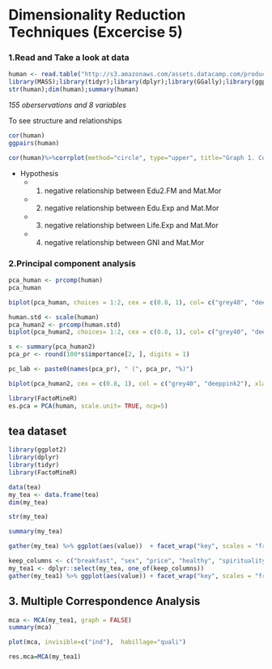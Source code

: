 # **Dimensionality Reduction Techniques (Excercise 5)**

### **1.Read and Take a look at data**
```r
human <- read.table("http://s3.amazonaws.com/assets.datacamp.com/production/course_2218/datasets/human2.txt", sep=",", header=T)
library(MASS);library(tidyr);library(dplyr);library(GGally);library(ggplot2);library(dplyr);library(tidyr);library(corrplot)
str(human);dim(human);summary(human)
```
*155 oberservations and 8 variables* 

To see structure and relationships
```r
cor(human)
ggpairs(human)
```
```r

cor(human)%>%corrplot(method="circle", type="upper", title="Graph 1. Correlations between variables in the human data")
```

* Hypothesis
  + 1) negative relationship between Edu2.FM and Mat.Mor
  + 2) negative relationship between Edu.Exp and Mat.Mor
  + 3) negative relationship between Life.Exp and Mat.Mor
  + 4) negative relationship between GNI and Mat.Mor


### **2.Principal component analysis**
```r
pca_human <- prcomp(human)
pca_human
```
```r
biplot(pca_human, choices = 1:2, cex = c(0.8, 1), col= c("grey40", "deeppink2"), main = "Grpagh 2. PCA with human data, unscaled")
```


```r
human.std <- scale(human)
pca_human2 <- prcomp(human.std)
biplot(pca_human2, choices= 1:2, cex = c(0.8, 1), col= c("grey40", "deeppink2"), main="Graph 3. PCA with human data, scaled")
```
```r
s <- summary(pca_human2)
pca_pr <- round(100*s$importance[2, ], digits = 1)
```

```r
pc_lab <- paste0(names(pca_pr), " (", pca_pr, "%)")
```

```r
biplot(pca_human2, cex = c(0.8, 1), col = c("grey40", "deeppink2"), xlab = pc_lab[1], ylab = pc_lab[2], main="Graph 4. PCA with human data, scaled, %")
```

```r
library(FactoMineR)
es.pca = PCA(human, scale.unit= TRUE, ncp=5)
```

## tea dataset

```r
library(ggplot2)
library(dplyr)
library(tidyr)
library(FactoMineR)
```
```r
data(tea)
my_tea <- data.frame(tea)
dim(my_tea)
```

```r
str(my_tea)
```

```r
summary(my_tea)
```


```r
gather(my_tea) %>% ggplot(aes(value))  + facet_wrap("key", scales = "free") + geom_bar() + theme(axis.text.x = element_text(angle = 45, hjust = 1, size = 8))
```
```r
keep_columns <- c("breakfast", "sex", "price", "healthy", "spirituality", "friends", "Tea", "tearoom")
my_tea1 <- dplyr::select(my_tea, one_of(keep_columns))
gather(my_tea1) %>% ggplot(aes(value)) + facet_wrap("key", scales = "free") + geom_bar() + theme(axis.text.x = element_text(angle = 45, hjust = 1, size = 8))
```

## 3. Multiple Correspondence Analysis

```r
mca <- MCA(my_tea1, graph = FALSE)
summary(mca)
```

```r
plot(mca, invisible=c("ind"),  habillage="quali")
```

```r
res.mca=MCA(my_tea1)
```